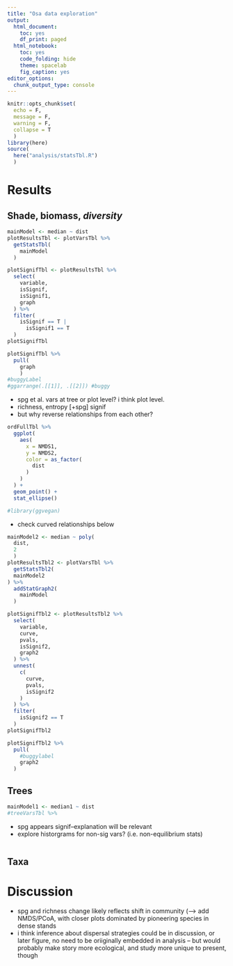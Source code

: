 ```yaml
---
title: "Osa data exploration"
output:
  html_document:
    toc: yes
    df_print: paged
  html_notebook:
    toc: yes
    code_folding: hide
    theme: spacelab
    fig_caption: yes
editor_options:
  chunk_output_type: console
---
```


```r
knitr::opts_chunk$set(
  echo = F,
  message = F,
  warning = F,
  collapse = T
  )
library(here)
source(
  here("analysis/statsTbl.R")
  )
```

# Results

## Shade, biomass, *diversity*

```r
mainModel <- median ~ dist
plotResultsTbl <- plotVarsTbl %>%
  getStatsTbl(
    mainModel
  )
```


```r
plotSignifTbl <- plotResultsTbl %>%
  select(
    variable,
    isSignif,
    isSignif1,
    graph
  ) %>%
  filter(
    isSignif == T |
      isSignif1 == T
  )
plotSignifTbl
```

```r
plotSignifTbl %>%
  pull(
    graph
    )
#buggyLabel
#ggarrange(.[[1]], .[[2]]) #buggy
```


-   spg et al. vars at tree or plot level? i think plot level.
-   richness, entropy [+spg] signif
- but why reverse relationships from each other?

```r
ordFullTbl %>%
  ggplot(
    aes(
      x = NMDS1,
      y = NMDS2,
      color = as_factor(
        dist
      )
    )
  ) +
  geom_point() +
  stat_ellipse()

#library(ggvegan)
```


- check curved relationships below

```r
mainModel2 <- median ~ poly(
  dist,
  2
  )
plotResultsTbl2 <- plotVarsTbl %>%
  getStatsTbl2(
  mainModel2
) %>%
  addStatGraph2(
    mainModel
  )
```

```r
plotSignifTbl2 <- plotResultsTbl2 %>%
  select(
    variable,
    curve,
    pvals,
    isSignif2,
    graph2
  ) %>%
  unnest(
    c(
      curve,
      pvals,
      isSignif2
    )
  ) %>%
  filter(
    isSignif2 == T
  )
plotSignifTbl2
```

```r
plotSignifTbl2 %>%
  pull(
    #buggylabel
    graph2
  )
```



## Trees

```r
mainModel1 <- median1 ~ dist
#treeVarsTbl %>%
```

-   spg appears signif--explanation will be relevant
-   explore historgrams for non-sig vars? (i.e. non-equilibrium stats)

```r

```


## Taxa


# Discussion

-   spg and richness change likely reflects shift in community (--\> add NMDS/PCoA, with closer plots dominated by pioneering species in dense stands
-   i think inference about dispersal strategies could be in discussion, or later figure, no need to be oriiginally embedded in analysis -- but would probably make story more ecological, and study more unique to present, though
